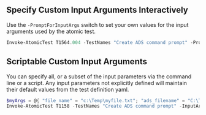 ## Specify Custom Input Arguments Interactively

Use the `-PromptForInputArgs` switch to set your own values for the input arguments used by the atomic test.

```powershell
Invoke-AtomicTest T1564.004 -TestNames "Create ADS command prompt" -PromptForInputArgs
```

## Scriptable Custom Input Arguments

You can specify all, or a subset of the input parameters via the command line or a script. Any input parameters not explicitly defined will maintain their default values from the test definition yaml.

```powershell
$myArgs = @{ "file_name" = "c:\Temp\myfile.txt"; "ads_filename" = "C:\Temp\ads-file.txt"  }
Invoke-AtomicTest T1158 -TestNames "Create ADS command prompt" -InputArgs $myArgs
```

